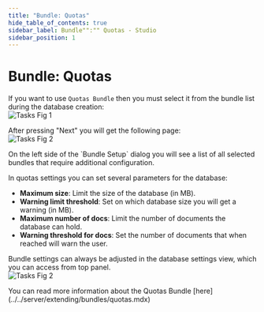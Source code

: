 ```yaml
---
title: "Bundle: Quotas"
hide_table_of_contents: true
sidebar_label: Bundle"":"" Quotas - Studio
sidebar_position: 1
---
```



# Bundle: Quotas

If you want to use `Quotas Bundle` then you must select it from the bundle list during the database creation:   
![Tasks Fig 1](./assets/studio_quotas_1.PNG)  

After pressing "Next" you will get the following page:  
![Tasks Fig 2](./assets/studio_quotas_2.PNG)  

<Admonition type="info" title="">
On the left side of the `Bundle Setup` dialog you will see a list of all selected bundles that require additional configuration.
</Admonition>

In quotas settings you can set several parameters for the database:  

- **Maximum size**: Limit the size of the database (in MB).
- **Warning limit threshold**: Set on which database size you will get a warning (in MB).
- **Maximum number of docs**: Limit the number of documents the database can hold.
- **Warning threshold for docs**: Set the number of documents that when reached will warn the user.  

Bundle settings can always be adjusted in the database settings view, which you can access from top panel.   
![Tasks Fig 2](./assets/studio_quotas_3.PNG)  

<Admonition type="info" title="">
You can read more information about the Quotas Bundle [here](../../server/extending/bundles/quotas.mdx)
</Admonition>
